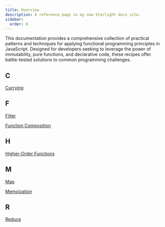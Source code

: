 ```yaml
---
title: Overview
description: A reference page in my new Starlight docs site.
sidebar:
  order: 0
---
```


This documentation provides a comprehensive collection of practical patterns and techniques for applying functional programming principles in JavaScript. Designed for developers seeking to leverage the power of immutability, pure functions, and declarative code, these recipes offer battle-tested solutions to common programming challenges.

## C
[Currying](/javascript/functional-programming/currying/)

## F
[Filter](/javascript/functional-programming/filter/)

[Function Composition](/javascript/functional-programming/function-composition/)

## H 
[Higher-Order Functions](/javascript/functional-programming/higher-order-functions/)

## M 
[Map](/javascript/functional-programming/map/)

[Memoization](/javascript/functional-programming/memoization/)

## R 
[Reduce](/javascript/functional-programming/reduce/)

